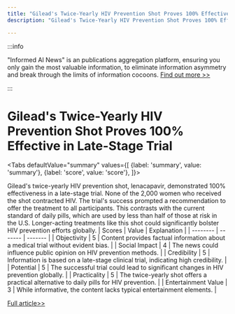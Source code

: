 ```yaml
---
title: "Gilead's Twice-Yearly HIV Prevention Shot Proves 100% Effective in Late-Stage Trial"
description: "Gilead's Twice-Yearly HIV Prevention Shot Proves 100% Effective in Late-Stage Trial"

---
```



:::info

"Informed AI News" is an publications aggregation platform, ensuring you only gain the most valuable information, to eliminate information asymmetry and break through the limits of information cocoons.  [Find out more >>](/)

:::

# Gilead's Twice-Yearly HIV Prevention Shot Proves 100% Effective in Late-Stage Trial


<Tabs
	defaultValue="summary"
	values={[
	{label: 'summary', value: 'summary'},
	{label: 'score', value: 'score'},
]}>
<TabItem value="summary">


Gilead's twice-yearly HIV prevention shot, lenacapavir, demonstrated 100% effectiveness in a late-stage trial. None of the 2,000 women who received the shot contracted HIV. The trial's success prompted a recommendation to offer the treatment to all participants. This contrasts with the current standard of daily pills, which are used by less than half of those at risk in the U.S. Longer-acting treatments like this shot could significantly bolster HIV prevention efforts globally.
</TabItem>
<TabItem value="score">
	| Scores     | Value   | Explanation |
	| -------- | ------- | ------- |
	| Objectivity  | 5    | Content provides factual information about a medical trial without evident bias.    |
	| Social Impact | 4     | The news could influence public opinion on HIV prevention methods.    |
	| Credibility    | 5    | Information is based on a late-stage clinical trial, indicating high credibility.    |
	| Potential    | 5    | The successful trial could lead to significant changes in HIV prevention globally.    |
	| Practicality    | 5    | The twice-yearly shot offers a practical alternative to daily pills for HIV prevention.    |
	| Entertainment Value    | 3    | While informative, the content lacks typical entertainment elements.    |
</TabItem>
</Tabs>

[Full article>>](https://science.slashdot.org/story/24/06/22/054242/gileads-twice-yearly-shot-to-prevent-hiv-succeeds-in-late-stage-trial?utm_source=rss1.0mainlinkanon&utm_medium=feed)
